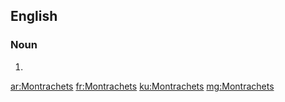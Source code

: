 ==English==

===Noun===
{{head|en|noun plural form}}

# {{plural of|Montrachet|lang=en}}

[[ar:Montrachets]]
[[fr:Montrachets]]
[[ku:Montrachets]]
[[mg:Montrachets]]